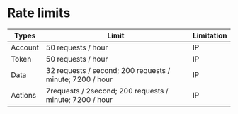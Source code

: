 # Rate limits
 
| Types            | Limit                              | Limitation |
| ---------------- | ---------------------------------- | ---------- |
| Account | 50 requests / hour                  | IP         |
| Token            | 50 requests / hour                  | IP         |
| Data             | 32 requests / second; 200 requests / minute; 7200 / hour | IP         |
| Actions          | 7requests / 2second; 200 requests / minute;  7200 / hour  | IP         |
